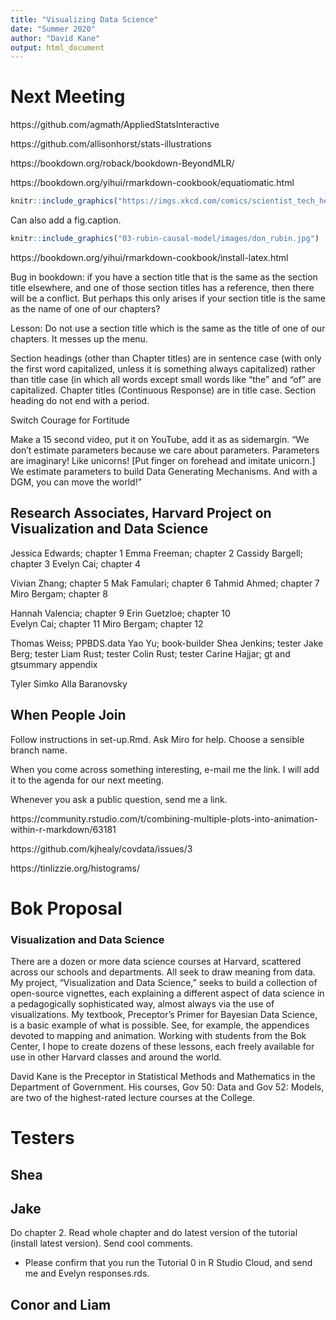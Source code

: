 ```yaml
---
title: "Visualizing Data Science"
date: "Summer 2020"
author: "David Kane"
output: html_document
---
```


# Next Meeting


https://github.com/agmath/AppliedStatsInteractive

https://github.com/allisonhorst/stats-illustrations

https://bookdown.org/roback/bookdown-BeyondMLR/

https://bookdown.org/yihui/rmarkdown-cookbook/equatiomatic.html

```r
knitr::include_graphics("https://imgs.xkcd.com/comics/scientist_tech_help.png")
```

Can also add a fig.caption. 

```r
knitr::include_graphics("03-rubin-causal-model/images/don_rubin.jpg")
```

https://bookdown.org/yihui/rmarkdown-cookbook/install-latex.html

Bug in bookdown: if you have a section title that is the same as the section title elsewhere, and one of those section titles has a reference, then there will be a conflict. But perhaps this only arises if your section title is the same as the name of one of our chapters?

Lesson: Do not use a section title which is the same as the title of one of our chapters. It messes up the menu.

Section headings (other than Chapter titles) are in sentence case (with only the first word capitalized, unless it is something always capitalized) rather than title case (in which all words except small words like "the" and "of" are capitalized. Chapter titles (Continuous Response) are in title case. Section heading do not end with a period.

Switch Courage for Fortitude

Make a 15 second video, put it on YouTube, add it as as sidemargin. "We don't estimate parameters because we care about parameters. Parameters are imaginary! Like unicorns! [Put finger on forehead and imitate unicorn.] We estimate parameters to build Data Generating Mechanisms. And with a DGM, you can move the world!"


## Research Associates, Harvard Project on Visualization and Data Science

Jessica Edwards; chapter 1
Emma Freeman; chapter 2
Cassidy Bargell; chapter 3 
Evelyn Cai; chapter 4

Vivian Zhang; chapter 5
Mak Famulari; chapter 6
Tahmid Ahmed; chapter 7  
Miro Bergam; chapter 8  

Hannah Valencia; chapter 9
Erin Guetzloe; chapter 10  
Evelyn Cai; chapter 11
Miro Bergam; chapter 12

Thomas Weiss; PPBDS.data
Yao Yu; book-builder
Shea Jenkins; tester
Jake Berg; tester
Liam Rust; tester
Colin Rust; tester
Carine Hajjar; gt and gtsummary appendix

Tyler Simko
Alla Baranovsky


## When People Join

Follow instructions in set-up.Rmd. Ask Miro for help. Choose a sensible branch name.

When you come across something interesting, e-mail me the link. I will add it to the agenda for our next meeting.

Whenever you ask a public question, send me a link.

https://community.rstudio.com/t/combining-multiple-plots-into-animation-within-r-markdown/63181

https://github.com/kjhealy/covdata/issues/3

https://tinlizzie.org/histograms/

# Bok Proposal

### Visualization and Data Science

There are a dozen or more data science courses at Harvard, scattered across our schools and departments. All seek to draw meaning from data. My project, "Visualization and Data Science," seeks to build a collection of open-source vignettes, each explaining a different aspect of data science in a pedagogically sophisticated way, almost always via the use of visualizations. My textbook, Preceptor's Primer for Bayesian Data Science, is a basic example of what is possible. See, for example, the appendices devoted to mapping and animation.  Working with students from the Bok Center, I hope to create dozens of these lessons, each freely available for use in other Harvard classes and around the world.

David Kane is the Preceptor in Statistical Methods and Mathematics in the Department of Government. His courses, Gov 50: Data and Gov 52: Models, are two of the highest-rated lecture courses at the College.


# Testers

## Shea


## Jake

Do chapter 2. Read whole chapter and do latest version of the tutorial (install latest version). Send cool comments.

* Please confirm that you run the Tutorial 0 in R Studio Cloud, and send me and Evelyn responses.rds.

## Conor and Liam



